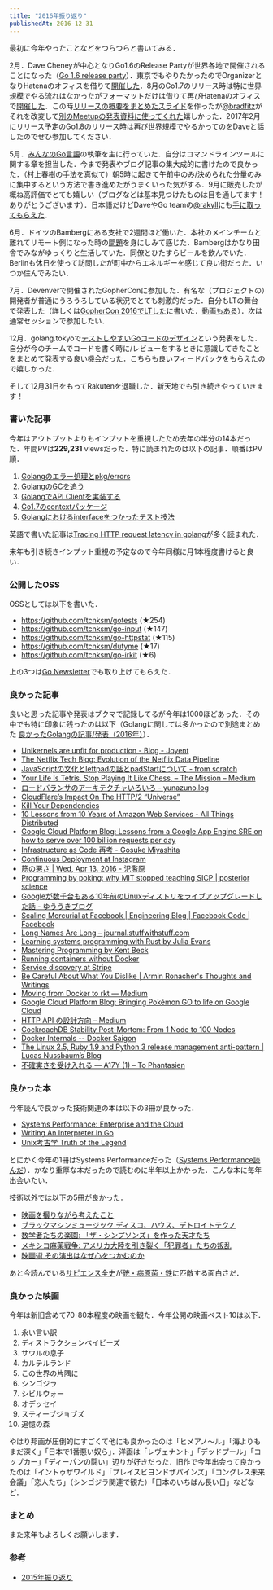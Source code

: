 ```yaml
---
title: "2016年振り返り"
publishedAt: 2016-12-31
---
```


最初に今年やったことなどをつらつらと書いてみる．

2月．Dave Cheneyが中心となりGo1.6のRelease Partyが世界各地で開催されることになった（[Go 1.6 release party](https://github.com/golang/go/wiki/Go-1.6-release-party)）．東京でもやりたかったのでOrganizerとなりHatenaのオフィスを借りて[開催した](https://gocon.connpass.com/event/26572/)．8月のGo1.7のリリース時は特に世界規模でやる流れはなかったがフォーマットだけは借りて再びHatenaのオフィスで[開催した](https://gocon.connpass.com/event/37332/)．この時[リリースの概要をまとめたスライド](http://go-talks.appspot.com/github.com/tcnksm/talks/2016/08/go1.7/go1.7.slide#1)を作ったが[@bradfitz](https://twitter.com/bradfitz)がそれを改変して[別のMeetupの発表資料に使ってくれた](https://www.youtube.com/watch?v=8cQcPnzfkLk)嬉しかった．2017年2月にリリース予定のGo1.8のリリース時は再び世界規模でやるかってのをDaveと話したのでぜひ参加してください．

5月．[みんなのGo言語](https://www.amazon.co.jp/dp/477418392X)の執筆を主に行っていた．自分はコマンドラインツールに関する章を担当した．今まで発表やブログ記事の集大成的に書けたので良かった．（村上春樹の手法を真似て）朝5時に起きて午前中のみ/決められた分量のみに集中するという方法で書き進めたがうまくいった気がする．9月に販売したが概ね高評価でとても嬉しい（ブログなどは基本見つけたものは目を通してます！ありがとうございます）．日本語だけどDaveやGo teamの[@rakyll](https://twitter.com/rakyll)にも[手に取ってもらえた](https://twitter.com/rakyll/status/776227124642353152)．

6月．ドイツのBambergにある支社で2週間ほど働いた．本社のメインチームと離れてリモート側になった時の[問題](https://twitter.com/deeeet/status/743747017340444672)を身にしみて感じた．Bambergはかなり田舎でみながゆっくりと生活していた．同僚とひたすらビールを飲んでいた．Berlinも休日を使って訪問したが町中からエネルギーを感じて良い街だった．いつか住んでみたい．

7月．Devenverで開催されたGopherConに参加した．有名な（プロジェクトの）開発者が普通にうろうろしている状況でとても刺激的だった．自分もLTの舞台で発表した（詳しくは[GopherCon 2016でLTした](http://deeeet.com/writing/2016/07/12/gophercon2016-lt/)に書いた．[動画もある](https://www.youtube.com/watch?v=PaVyMSgWUmk&t=1s&index=15&list=PL2ntRZ1ySWBfdNd2SHwX2eMyFWKW_zfAq)）．次は通常セッションで参加したい．

12月．golang.tokyoで[テストしやすいGoコードのデザイン](https://talks.godoc.org/github.com/tcnksm/talks/2016/12/golang-tokyo/golang-tokyo.slide#1)という発表をした．自分が今のチームでコードを書く時に/レビューをするときに意識してきたことをまとめて発表する良い機会だった．こちらも良いフィードバックをもらえたので嬉しかった．

そして12月31日をもってRakutenを退職した．新天地でも引き続きやっていきます！

### 書いた記事

今年はアウトプットよりもインプットを重視したため去年の半分の14本だった．年間PVは**229,231** viewsだった．特に読まれたのは以下の記事．順番はPV順．

1. [Golangのエラー処理とpkg/errors](http://deeeet.com/writing/2016/04/25/go-pkg-errors/)
2. [GolangのGCを追う](http://deeeet.com/writing/2016/05/08/gogc-2016/)
3. [GolangでAPI Clientを実装する](http://deeeet.com/writing/2016/11/01/go-api-client/)
4. [Go1.7のcontextパッケージ](http://deeeet.com/writing/2016/07/22/context/)
5. [Golangにおけるinterfaceをつかったテスト技法](http://deeeet.com/writing/2016/10/25/go-interface-testing/)

英語で書いた記事は[Tracing HTTP request latency in golang](https://medium.com/@deeeet/trancing-http-request-latency-in-golang-65b2463f548c#.hhiryhd62)が多く読まれた．

来年も引き続きインプット重視の予定なので今年同様に月1本程度書けると良い．

### 公開したOSS

OSSとしては以下を書いた．

- https://github.com/tcnksm/gotests (★254)
- https://github.com/tcnksm/go-input (★147)
- https://github.com/tcnksm/go-httpstat (★115)
- https://github.com/tcnksm/dutyme (★17)
- https://github.com/tcnksm/go-irkit (★6)

上の3つは[Go Newsletter](http://golangweekly.com/)でも取り上げてもらえた．

### 良かった記事

良いと思った記事や発表はブクマで記録してるが今年は1000ほどあった．その中でも特に印象に残ったのは以下（Golangに関しては多かったので別途まとめた [良かったGolangの記事/発表（2016年）](http://qiita.com/deeeet/items/abf95bca835b1af146dd)）．
    
- [Unikernels are unfit for production - Blog - Joyent](https://www.joyent.com/blog/unikernels-are-unfit-for-production)
- [The Netflix Tech Blog: Evolution of the Netflix Data Pipeline](http://techblog.netflix.com/2016/02/evolution-of-netflix-data-pipeline.html)
- [JavaScriptの文化とleftpadの話とpadStartについて - from scratch](http://yosuke-furukawa.hatenablog.com/entry/2016/03/27/152500)
- [Your Life Is Tetris. Stop Playing It Like Chess. – The Mission – Medium](https://medium.com/the-mission/your-life-is-tetris-stop-playing-it-like-chess-4baac6b2750d#.kotsna4zo)
- [ロードバランサのアーキテクチャいろいろ - yunazuno.log](http://yunazuno.hatenablog.com/entry/2016/02/29/090001)
- [CloudFlare’s Impact On The HTTP/2 “Universe”](https://blog.cloudflare.com/cloudflares-impact-on-the-http-2-universe/)
- [Kill Your Dependencies](http://www.mikeperham.com/2016/02/09/kill-your-dependencies/)
- [10 Lessons from 10 Years of Amazon Web Services - All Things Distributed](http://www.allthingsdistributed.com/2016/03/10-lessons-from-10-years-of-aws.html)
- [Google Cloud Platform Blog: Lessons from a Google App Engine SRE on how to serve over 100 billion requests per day](https://cloudplatform.googleblog.com/2016/04/lessons-from-a-Google-App-Engine-SRE-on-how-to-serve-over-100-billion-requests-per-day.html)
- [Infrastructure as Code 再考 - Gosuke Miyashita](http://mizzy.org/blog/2016/04/22/1/)
- [Continuous Deployment at Instagram](https://engineering.instagram.com/continuous-deployment-at-instagram-1e18548f01d1#.159uroj58)
- [筋の悪さ | Wed, Apr 13. 2016 - 氾濫原](https://lowreal.net/2016/04/13/2)
- [Programming by poking: why MIT stopped teaching SICP | posterior science](http://www.posteriorscience.net/?p=206)
- [Googleが数千台もある10年前のLinuxディストリをライブアップグレードした話 - ゆううきブログ](http://blog.yuuk.io/entry/google-linux-distribution-live-upgrade)
- [Scaling Mercurial at Facebook | Engineering Blog | Facebook Code | Facebook](https://code.facebook.com/posts/218678814984400/scaling-mercurial-at-facebook/)
- [Long Names Are Long – journal.stuffwithstuff.com](http://journal.stuffwithstuff.com/2016/06/16/long-names-are-long/)
- [Learning systems programming with Rust by Julia Evans](https://speakerdeck.com/jvns/learning-systems-programming-with-rust)
- [Mastering Programming by Kent Beck](https://www.facebook.com/notes/kent-beck/mastering-programming/1184427814923414/)
- [Running containers without Docker](https://jvns.ca/blog/2016/10/26/running-container-without-docker/)
- [Service discovery at Stripe](https://stripe.com/blog/service-discovery-at-stripe)
- [Be Careful About What You Dislike | Armin Ronacher's Thoughts and Writings](http://lucumr.pocoo.org/2016/11/5/be-careful-about-what-you-dislike/)
- [Moving from Docker to rkt — Medium](https://medium.com/@adriaandejonge/moving-from-docker-to-rkt-310dc9aec938#.awtsfebd3)
- [Google Cloud Platform Blog: Bringing Pokémon GO to life on Google Cloud](https://cloudplatform.googleblog.com/2016/09/bringing-Pokemon-GO-to-life-on-Google-Cloud.html)
- [HTTP API の設計方向 – Medium](https://medium.com/@voluntas/http-api-%E3%81%AE%E8%A8%AD%E8%A8%88%E6%96%B9%E5%90%91-7ccaca671d9d#.7tj2xw7es)
- [CockroachDB Stability Post-Mortem: From 1 Node to 100 Nodes](https://www.cockroachlabs.com/blog/cockroachdb-stability-from-1-node-to-100-nodes/)
- [Docker Internals -- Docker Saigon](http://docker-saigon.github.io/post/Docker-Internals/)
- [The Linux 2.5, Ruby 1.9 and Python 3 release management anti-pattern | Lucas Nussbaum’s Blog](http://www.lucas-nussbaum.net/blog/?p=916)
- [不確実さを受け入れる — A17Y (1) – To Phantasien](https://bellflower.dodgson.org/%E4%B8%8D%E7%A2%BA%E5%AE%9F%E3%81%95%E3%82%92%E5%8F%97%E3%81%91%E5%85%A5%E3%82%8C%E3%82%8B-a17y-1-2640c529bc61#.yxpcp380g)

### 良かった本

今年読んで良かった技術関連の本は以下の3冊が良かった．

- [Systems Performance: Enterprise and the Cloud](https://www.amazon.co.jp/Systems-Performance-Enterprise-Brendan-Gregg-ebook/dp/B00FLYU9T2)
- [Writing An Interpreter In Go](https://interpreterbook.com/)
- [Unix考古学 Truth of the Legend](https://www.amazon.co.jp/dp/4048930508)

とにかく今年の1冊はSystems Performanceだった（[Systems Performance読んだ](http://deeeet.com/writing/2016/11/07/systems-performance/)）．かなり重厚な本だったので読むのに半年以上かかった．こんな本に毎年出会いたい．

技術以外では以下の5冊が良かった．

- [映画を撮りながら考えたこと](https://www.amazon.co.jp/dp/4903908763)
- [ブラックマシンミュージック ディスコ、ハウス、デトロイトテクノ](https://www.amazon.co.jp/dp/4309264948)
- [数学者たちの楽園: 「ザ・シンプソンズ」を作った天才たち](https://www.amazon.co.jp/dp/4105393065)
- [メキシコ麻薬戦争: アメリカ大陸を引き裂く「犯罪者」たちの叛乱](https://www.amazon.co.jp/dp/4773814047)
- [映画術 その演出はなぜ心をつかむのか](https://www.amazon.co.jp/dp/4781611001)

あと今読んでいる[サピエンス全史](https://www.amazon.co.jp/dp/B01LW7JZLC)が[銃・病原菌・鉄](https://www.amazon.co.jp/dp/4794218788)に匹敵する面白さだ．

### 良かった映画

今年は新旧含めて70-80本程度の映画を観た．今年公開の映画ベスト10は以下．

1. 永い言い訳
2. ディストラクションベイビーズ
3. サウルの息子
4. カルテルランド
5. この世界の片隅に
6. シンゴジラ
7. シビルウォー
8. オデッセイ
9. スティーブジョブズ
10. 追憶の森 

やはり邦画が圧倒的にすごくて他にも良かったのは「ヒメアノ〜ル」「海よりもまだ深く」「日本で1番悪い奴ら」．洋画は「レヴェナント」「デッドプール」「コップカー」「ディーパンの闘い」辺りが好きだった．旧作で今年出会って良かったのは「イントゥザワイルド」「プレイスビヨンドザパインズ」「コングレス未来会議」「恋人たち」（シンゴジラ関連で観た）「日本のいちばん長い日」などなど．

### まとめ

また来年もよろしくお願いします．

### 参考

- [2015年振り返り](http://deeeet.com/writing/2015/12/31/2015/)
